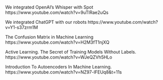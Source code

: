 


We integrated OpenAI's Whisper with Spot
https://www.youtube.com/watch?v=9uTlRae2uQs


We integrated ChatGPT with our robots
https://www.youtube.com/watch?v=Y1-s37zrm1M


The Confusion Matrix in Machine Learning
https://www.youtube.com/watch?v=H2M3fT1njXQ


Active Learning. The Secret of Training Models Without Labels.
https://www.youtube.com/watch?v=WJeQZVh5HLo


Introduction To Autoencoders In Machine Learning.
https://www.youtube.com/watch?v=NZ97-lFEUq8&t=11s